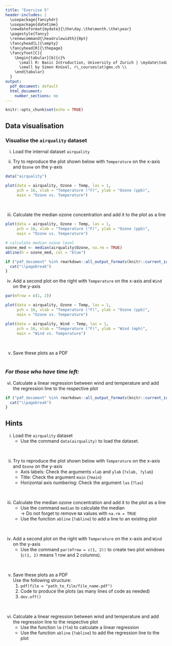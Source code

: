 ```yaml
---
title: "Exercise 5"
header-includes: |
  \usepackage{fancyhdr}
  \usepackage{datetime}
  \newdateformat{mydate}{\the\day.\the\month.\the\year}
  \pagestyle{fancy}
  \renewcommand{\headrulewidth}{0pt}
  \fancyhead[L]{\empty}
  \fancyhead[R]{\thepage}
  \fancyfoot[C]{
    \begin{tabular}[b]{c}%
      \small R: Basic Introduction, University of Zurich | \mydate\today\ \\
      \small by Simon Knüsel, r\_courses(at)gmx.ch \\
    \end{tabular}
  }
output:
  pdf_document: default
  html_document:
    number_sections: no
---
```


```r
knitr::opts_chunk$set(echo = TRUE)
```

## Data visualisation

### Visualise the `airquality` dataset

i) Load the internal dataset `airquality`

ii) Try to reproduce the plot shown below with `Temperature` on the x-axis
and `Ozone` on the y-axis

```r
data("airquality")

plot(data = airquality, Ozone ~ Temp, las = 1,
     pch = 16, xlab = "Temperature (°F)", ylab = "Ozone (ppb)",
     main = "Ozone vs. Temperature")
```
<br>

iii) Calculate the median ozone concentration and add it to the plot as a line

```r
plot(data = airquality, Ozone ~ Temp, las = 1,
     pch = 16, xlab = "Temperature (°F)", ylab = "Ozone (ppb)",
     main = "Ozone vs. Temperature")

# calculate median ozone level
ozone_med <- median(airquality$Ozone, na.rm = TRUE)
abline(h = ozone_med, col = "blue")
```

```r
if ("pdf_document" %in% rmarkdown::all_output_formats(knitr::current_input())) {
  cat("\\pagebreak")
}
```

iv) Add a second plot on the right with `Temperature` on the x-axis and
`Wind` on the y-axis

```r
par(mfrow = c(1, 2))

plot(data = airquality, Ozone ~ Temp, las = 1,
     pch = 16, xlab = "Temperature (°F)", ylab = "Ozone (ppb)",
     main = "Ozone vs. Temperature")

plot(data = airquality, Wind ~ Temp, las = 1,
     pch = 16, xlab = "Temperature (°F)", ylab = "Wind (mph)",
     main = "Wind vs. Temperature")
```
<br>

v) Save these plots as a PDF
<br><br>

### *For those who have time left:*

vi) Calculate a linear regression between wind and temperature and add the 
regression line to the respective plot


```r
if ("pdf_document" %in% rmarkdown::all_output_formats(knitr::current_input())) {
  cat("\\pagebreak")
}
```

## Hints

i) Load the `airquality` dataset
   - Use the command `data(airquality)` to load the dataset.

<br>

ii) Try to reproduce the plot shown below with `Temperature` on the x-axis
and `Ozone` on the y-axis
    - Axis labels: Check the arguments `xlab` and `ylab` (`?xlab, ?ylab`)
    - Title: Check the argument `main` (`?main`)
    - Horizontal axis numbering: Check the argument `las` (`?las`)

<br>

iii) Calculate the median ozone concentration and add it to the plot as a line
     - Use the command `median` to calculate the median  
       $\rightarrow$ Do not forget to remove `NA` values with `na.rm = TRUE`
     - Use the function `abline` (`?abline`) to add a line to an existing plot

<br>

iv) Add a second plot on the right with `Temperature` on the x-axis and
`Wind` on the y-axis
    - Use the command `par(mfrow = c(1, 2))` to create two plot windows (`c(1, 2)`
      means 1 row and 2 columns).

<br>

v) Save these plots as a PDF  
    Use the following structure:
    1. `pdf(file = "path_to_file/file_name.pdf")`
    2. Code to produce the plots (as many lines of code as needed)
    3. `dev.off()`

<br>

vi) Calculate a linear regression between wind and temperature and add the 
regression line to the respective plot
    - Use the function `lm` (`?lm`) to calculate a linear regression
    - Use the function `abline` (`?abline`) to add the regression line to the plot

